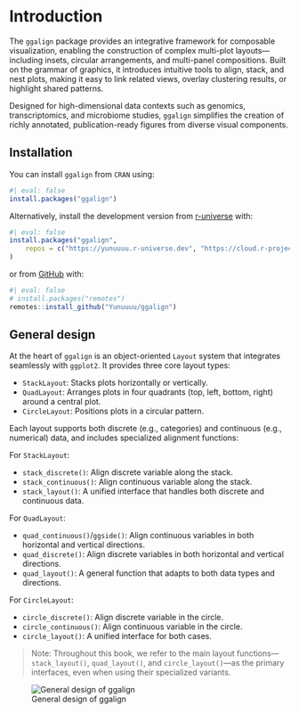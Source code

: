 # Introduction

The `ggalign` package provides an integrative framework for composable
visualization, enabling the construction of complex multi-plot layouts—including
insets, circular arrangements, and multi-panel compositions. Built on the
grammar of graphics, it introduces intuitive tools to align, stack, and nest
plots, making it easy to link related views, overlay clustering results, or
highlight shared patterns.

Designed for high-dimensional data contexts such as genomics, transcriptomics,
and microbiome studies, `ggalign` simplifies the creation of richly annotated,
publication-ready figures from diverse visual components.

## Installation

You can install `ggalign` from `CRAN` using:
```r
#| eval: false
install.packages("ggalign")
```

Alternatively, install the development version from
[r-universe](https://yunuuuu.r-universe.dev/ggalign) with:
```r
#| eval: false
install.packages("ggalign",
    repos = c("https://yunuuuu.r-universe.dev", "https://cloud.r-project.org")
)
```

or from [GitHub](https://github.com/Yunuuuu/ggalign) with:
```r
#| eval: false
# install.packages("remotes")
remotes::install_github("Yunuuuu/ggalign")
```

## General design
At the heart of `ggalign` is an object-oriented `Layout` system that integrates
seamlessly with `ggplot2`. It provides three core layout types:

 - `StackLayout`: Stacks plots horizontally or vertically.
 - `QuadLayout`: Arranges plots in four quadrants (top, left, bottom, right)
 around a central plot.
 - `CircleLayout`: Positions plots in a circular pattern.

Each layout supports both discrete (e.g., categories) and continuous (e.g.,
numerical) data, and includes specialized alignment functions:

For `StackLayout`:

 - `stack_discrete()`: Align discrete variable along the stack.
 - `stack_continuous()`: Align continuous variable along the stack.
 - `stack_layout()`: A unified interface that handles both discrete and continuous data.

For `QuadLayout`: 

 - `quad_continuous()`/`ggside()`: Align continuous variables in both horizontal and vertical directions. 
 - `quad_discrete()`: Align discrete variables in both horizontal and vertical directions.
 - `quad_layout()`: A general function that adapts to both data types and directions.

For `CircleLayout`:

 - `circle_discrete()`: Align discrete variable in the circle.
 - `circle_continuous()`: Align continuous variable in the circle.
 - `circle_layout()`: A unified interface for both cases.

> Note: Throughout this book, we refer to the main layout
functions—`stack_layout()`, `quad_layout()`, and `circle_layout()`—as the
primary interfaces, even when using their specialized variants.

![General design of ggalign](design.png)
